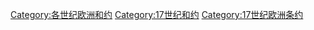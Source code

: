 [[Category:各世纪欧洲和约|Category:各世纪欧洲和约]]
[[Category:17世纪和约|Category:17世纪和约]]
[[Category:17世纪欧洲条约|Category:17世纪欧洲条约]]